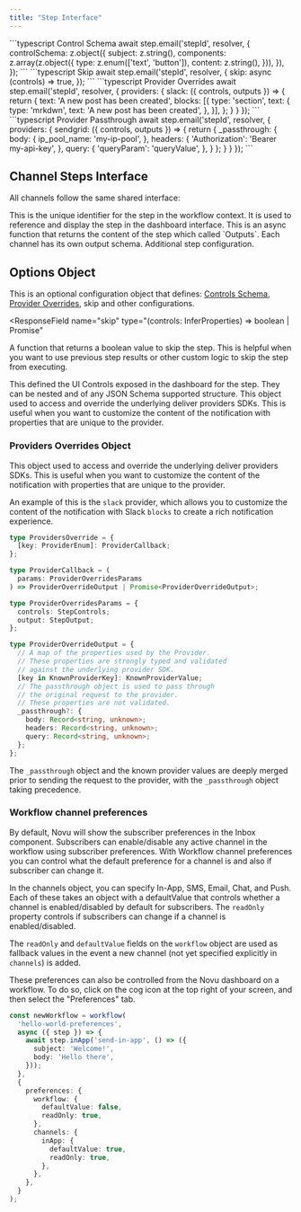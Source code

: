 ```yaml
---
title: "Step Interface"
---
```


<RequestExample>
    ```typescript Control Schema
    await step.email('stepId', resolver, {
        controlSchema: z.object({
            subject: z.string(),
            components: z.array(z.object({
                type: z.enum(['text', 'button']),
                content: z.string(),
            })),
        }),
    });
    ```
    ```typescript Skip
    await step.email('stepId', resolver, {
        skip: async (controls) => true,
    });
    ```
    ```typescript Provider Overrides
    await step.email('stepId', resolver, {
      providers: {
        slack: ({ controls, outputs }) => {
          return {
            text: 'A new post has been created',
            blocks: [{
              type: 'section',
              text: {
                  type: 'mrkdwn',
                  text: 'A new post has been created',
              },
            }],
          };
        }
      }
    });
    ```
    ```typescript Provider Passthrough
    await step.email('stepId', resolver, {
      providers: {
        sendgrid: ({ controls, outputs }) => {
          return {
            _passthrough: {
              body: {
                ip_pool_name: 'my-ip-pool',
              },
              headers: {
                'Authorization': 'Bearer my-api-key',
              },
              query: {
                'queryParam': 'queryValue',
              },
            }
          };
        }
      }
    });
    ```
</RequestExample>

## Channel Steps Interface

All channels follow the same shared interface:

<ParamField path="stepId" type="string" required>
  This is the unique identifier for the step in the workflow context. It is used
  to reference and display the step in the dashboard interface.
</ParamField>

<ParamField path="resolver" type="Promise" required>
  This is an async function that returns the content of the step which called
  `Outputs`. Each channel has its own output schema.
</ParamField>

<ParamField path="options" type="StepOptions">
  Additional step configuration.
</ParamField>

## Options Object

This is an optional configuration object that defines: [Controls Schema](/framework/concepts/inputs), [Provider Overrides](#provider-overrides), skip and other configurations.

<ResponseField
  name="skip"
  type="(controls: InferProperties<controlSchema>) => boolean | Promise<boolean>"
>
  A function that returns a boolean value to skip the step. This is helpful when
  you want to use previous step results or other custom logic to skip the step
  from executing.
</ResponseField>

<ResponseField name="controlSchema" type="JSON Schema | Zod">
  This defined the UI Controls exposed in the dashboard for the step. They can
  be nested and of any JSON Schema supported structure.
</ResponseField>

<ResponseField name="providers" type="ProvidersOverride">
  This object used to access and override the underlying deliver providers SDKs. This is useful when you want to customize the content of the notification with properties that are unique to the provider.
</ResponseField>

### Providers Overrides Object

This object used to access and override the underlying deliver providers SDKs. This is useful when you want to customize the content of the notification with properties that are unique to the provider.

An example of this is the `slack` provider, which allows you to customize the content of the notification with Slack `blocks` to create a rich notification experience.

```typescript
type ProvidersOverride = {
  [key: ProviderEnum]: ProviderCallback;
};

type ProviderCallback = (
  params: ProviderOverridesParams
) => ProviderOverrideOutput | Promise<ProviderOverrideOutput>;

type ProviderOverridesParams = {
  controls: StepControls;
  output: StepOutput;
};

type ProviderOverrideOutput = {
  // A map of the properties used by the Provider.
  // These properties are strongly typed and validated
  // against the underlying provider SDK.
  [key in KnownProviderKey]: KnownProviderValue;
  // The passthrough object is used to pass through
  // the original request to the provider.
  // These properties are not validated.
  _passthrough?: {
    body: Record<string, unknown>;
    headers: Record<string, unknown>;
    query: Record<string, unknown>;
  };
};
```

The `_passthrough` object and the known provider values are deeply merged prior to sending the request to the provider, with the `_passthrough` object taking precedence.


### Workflow channel preferences

By default, Novu will show the subscriber preferences in the Inbox component. Subscribers can enable/disable any active channel in the workflow using subscriber preferences.
With Workflow channel preferences you can control what the default preference for a channel is and also if subscriber can change it.

In the channels object, you can specify In-App, SMS, Email, Chat, and Push. Each of these takes an object with a defaultValue that controls whether a channel is enabled/disabled by default for subscribers.
The `readOnly` property controls if subscribers can change if a channel is enabled/disabled. 

The `readOnly` and `defaultValue` fields on the `workflow` object are used as fallback values in the event a new channel (not yet specified explicitly in `channels`) is added.

These preferences can also be controlled from the Novu dashboard on a workflow. To do so, click on the cog icon at the top right of your screen, and then select the  "Preferences" tab.

```typescript
const newWorkflow = workflow(
  'hello-world-preferences',
  async ({ step }) => {
    await step.inApp('send-in-app', () => ({
      subject: 'Welcome!',
      body: 'Hello there',
    }));
  },
  {
    preferences: {
      workflow: {
        defaultValue: false,
        readOnly: true,
      },
      channels: {
        inApp: {
          defaultValue: true,
          readOnly: true,
        },
      },
    },
  }
);
```